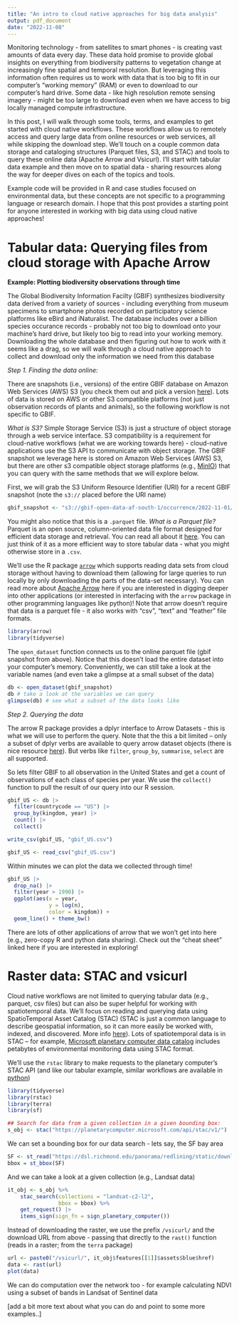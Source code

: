 ```yaml
---
title: "An intro to cloud native approaches for big data analysis"
output: pdf_document
date: "2022-11-08"
---
```


Monitoring technology - from satellites to smart phones - is creating vast amounts of data every day. These data hold promise to provide global insights on everything from biodiversity patterns to vegetation change at increasingly fine spatial and temporal resolution. But leveraging this information often requires us to work with data that is too big to fit in our computer's "working memory" (RAM) or even to download to our computer's hard drive. Some data - like high resolution remote sensing imagery - might be too large to download even when we have access to big locally managed compute infrastructure. 

In this post, I will walk through some tools, terms, and examples to get started with cloud native workflows. These workflows allow us to remotely access and query large data from online resources or web services, all while skipping the download step. We'll touch on a couple common data storage and cataloging structures (Parquet files, S3, and STAC) and tools to query these online data (Apache Arrow and Vsicurl). I'll start with tabular data example and then move on to spatial data - sharing resources along the way for deeper dives on each of the topics and tools. 

Example code will be provided in R and case studies focused on environmental data, but these concepts are not specific to a programming language or research domain. I hope that this post provides a starting point for anyone interested in working with big data using cloud native approaches!

# Tabular data: Querying files from cloud storage with Apache Arrow 

**Example: Plotting biodiversity observations through time**

The Global Biodiversity Information Facilty (GBIF) synthesizes biodiversity data derived from a variety of sources - including everything from museum specimens to smartphone photos recorded on participatory science platforms like eBird and iNaturalist. The database includes over a billion species occurance records - probably not too big to download onto your machine's hard drive, but likely too big to read into your working memory. Downloading the whole database and then figuring out how to work with it seems like a drag, so we will walk through a cloud native approach to collect and download only the information we need from this database

*Step 1. Finding the data online:*

There are snapshots (i.e., versions) of the entire GBIF database on Amazon Web Services (AWS) S3 (you check them out and pick a version [here](https://gbif-open-data-af-south-1.s3.af-south-1.amazonaws.com/index.html#occurrence/)). Lots of data is stored on AWS or other S3 compatible platforms (not just observation records of plants and animals), so the following workflow is not specific to GBIF. 

*What is S3?* Simple Storage Service (S3) is just a structure of object storage through a web service interface. S3 compatibility is a requirement for cloud-native workflows (what we are working towards here) - cloud-native applications use the S3 API to communicate with object storage. The GBIF snapshot we leverage here is stored on Amazon Web Services (AWS) S3, but there are other s3 compatible object storage platforms (e.g., [MinIO](https://min.io/)) that you can query with the same methods that we will explore below. 

First, we will grab the S3 Uniform Resource Identifier (URI) for a recent GBIF snapshot (note the `s3://` placed before the URI name)

```r
gbif_snapshot <- "s3://gbif-open-data-af-south-1/occurrence/2022-11-01/occurrence.parquet"
```

You might also notice that this is a `.parquet` file. *What is a Parquet file?* Parquet is an open source, column-oriented data file format designed for efficient data storage and retrieval. You can read all about it [here](https://parquet.apache.org/docs/overview/). You can just think of it as a more efficient way to store tabular data - what you might otherwise store in a `.csv`. 

We'll use the R package [`arrow`](https://github.com/apache/arrow/blob/master/r/cheatsheet/arrow-cheatsheet.pdf) which supports reading data sets from cloud storage without having to download them (allowing for large queries to run locally by only downloading the parts of the data-set necessary). You can read more about [Apache Arrow](https://arrow.apache.org/) here if you are interested in digging deeper into other applications (or interested in interfacing with the `arrow` package in other programming languages like python)! Note that arrow doesn't require that data is a parquet file - it also works with "csv", "text" and "feather" file formats.

```r
library(arrow)
library(tidyverse)
```

The `open_dataset` function connects us to the online parquet file (gbif snapshot from above).
Notice that this doesn't load the entire dataset into your computer's memory. Conveniently, we can still take a look at the variable names (and even take a glimpse at a small subset of the data) 

```r
db <- open_dataset(gbif_snapshot)
db # take a look at the variables we can query
glimpse(db) # see what a subset of the data looks like
```

*Step 2. Querying the data*

The arrow R package provides a dplyr interface to Arrow Datasets - this is what we will use to perform the query. Note that the this a bit limited -- only a subset of dplyr verbs are available to query arrow dataset objects (there is nice resource [here](https://arrow.apache.org/docs/r/articles/dataset.html)). But verbs like `filter`, `group_by`, `summarise`, `select` are all supported.

So lets filter GBIF to all observation in the United States and get a count of observations of each class of species per year. We use the `collect()` function to pull the result of our query into our R session.

```r
gbif_US <- db |>
  filter(countrycode == "US") |>
  group_by(kingdom, year) |>
  count() |>
  collect()
```

```r
write_csv(gbif_US, "gbif_US.csv")
```

```r
gbif_US <- read_csv("gbif_US.csv")
```

Within minutes we can plot the data we collected through time! 

```r
gbif_US |>
  drop_na() |> 
  filter(year > 1990) |>
  ggplot(aes(x = year, 
             y = log(n), 
             color = kingdom)) +
  geom_line() + theme_bw()
```

There are lots of other applications of arrow that we won't get into here (e.g., zero-copy R and python data sharing). Check out the "cheat sheet" linked here if you are interested in exploring! 

# Raster data: STAC and vsicurl

Cloud native workflows are not limited to querying tabular data (e.g., parquet, csv files) but can also be super helpful for working with spatiotemporal data. We'll focus on reading and querying data using SpatioTemporal Asset Catalog (STAC) (STAC is just a common language to describe geospatial information, so it can more easily be worked with, indexed, and discovered. More info [here](https://stacspec.org/en)). Lots of spatiotemporal data is in STAC -- for example, [Microsoft planetary computer data catalog](https://planetarycomputer.microsoft.com/catalog) includes petabytes of environmental monitoring data using STAC format.

We’ll use the `rstac` library to make requests to the planetary computer's STAC API (and like our tabular example, similar workflows are available in [python](https://planetarycomputer.microsoft.com/docs/quickstarts/reading-stac/))

```r
library(tidyverse)
library(rstac)
library(terra)
library(sf)
```

```r
## Search for data from a given collection in a given bounding box:
s_obj <- stac("https://planetarycomputer.microsoft.com/api/stac/v1/")
```
We can set a bounding box for our data search - lets say, the SF bay area

```r
SF <- st_read("https://dsl.richmond.edu/panorama/redlining/static/downloads/geojson/CASanFrancisco1937.geojson")
bbox = st_bbox(SF)
```

And we can take a look at a given collection (e.g., Landsat data) 

```r
it_obj <- s_obj %>%
    stac_search(collections = "landsat-c2-l2",
                bbox = bbox) %>%
    get_request() |>
    items_sign(sign_fn = sign_planetary_computer())
```

Instead of downloading the raster, we use the prefix `/vsicurl/` and the download URL from above - passing that directly to the `rast()` function (reads in a raster; from the `terra` package)

```r
url <- paste0("/vsicurl/", it_obj$features[[1]]$assets$blue$href)
data <- rast(url)
plot(data)
```

We can do computation over the network too - for example calculating NDVI using a subset of bands in Landsat of Sentinel data

[add a bit more text about what you can do and point to some more examples..]


